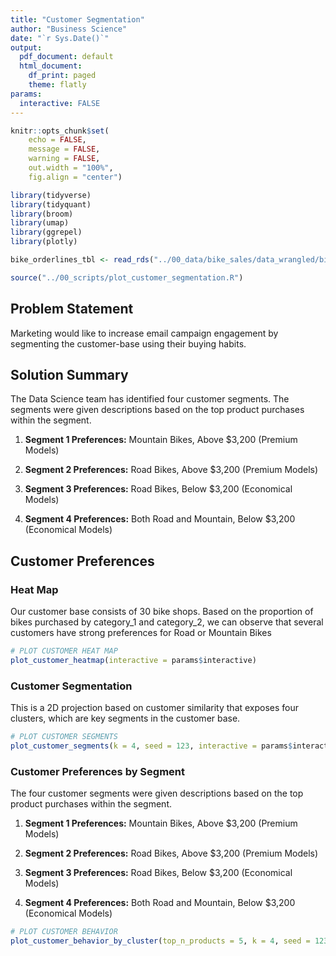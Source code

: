 ```yaml
---
title: "Customer Segmentation"
author: "Business Science"
date: "`r Sys.Date()`"
output:
  pdf_document: default
  html_document:
    df_print: paged
    theme: flatly
params:
  interactive: FALSE
---
```



```r
knitr::opts_chunk$set(
    echo = FALSE,
    message = FALSE,
    warning = FALSE,
    out.width = "100%",
    fig.align = "center")
```

```r
library(tidyverse)
library(tidyquant)
library(broom)
library(umap)
library(ggrepel)
library(plotly)
```

```r
bike_orderlines_tbl <- read_rds("../00_data/bike_sales/data_wrangled/bike_orderlines.rds")
```

```r
source("../00_scripts/plot_customer_segmentation.R")
```


## Problem Statement

Marketing would like to increase email campaign engagement by segmenting the customer-base using their buying habits. 

## Solution Summary

The Data Science team has identified four customer segments. The segments were given descriptions based on the top product purchases within the segment.

1. __Segment 1 Preferences:__ Mountain Bikes, Above $3,200 (Premium Models)

2. __Segment 2 Preferences:__ Road Bikes, Above $3,200 (Premium Models)

3. __Segment 3 Preferences:__ Road Bikes, Below $3,200 (Economical Models)

4. __Segment 4 Preferences:__ Both Road and Mountain, Below $3,200 (Economical Models)


## Customer Preferences

### Heat Map

Our customer base consists of 30 bike shops. Based on the proportion of bikes purchased by category_1 and category_2, we can observe that several customers have strong preferences for Road or Mountain Bikes 

```r
# PLOT CUSTOMER HEAT MAP
plot_customer_heatmap(interactive = params$interactive)
```

### Customer Segmentation

This is a 2D projection based on customer similarity that exposes four clusters, which are key segments in the customer base.

```r
# PLOT CUSTOMER SEGMENTS
plot_customer_segments(k = 4, seed = 123, interactive = params$interactive)
```


### Customer Preferences by Segment

The four customer segments were given descriptions based on the top product purchases within the segment.

1. __Segment 1 Preferences:__ Mountain Bikes, Above $3,200 (Premium Models)

2. __Segment 2 Preferences:__ Road Bikes, Above $3,200 (Premium Models)

3. __Segment 3 Preferences:__ Road Bikes, Below $3,200 (Economical Models)

4. __Segment 4 Preferences:__ Both Road and Mountain, Below $3,200 (Economical Models)

```r
# PLOT CUSTOMER BEHAVIOR
plot_customer_behavior_by_cluster(top_n_products = 5, k = 4, seed = 123, interactive = params$interactive)
```

